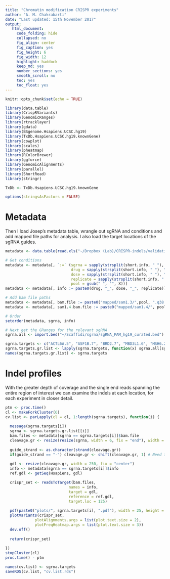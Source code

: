 ```yaml
---
title: "Chromatin modification CRISPR experiments"
author: "A. M. Chakrabarti"
date: "Last updated: 15th November 2017"
output:
   html_document:
     code_folding: hide
     collapsed: no
     fig_align: center
     fig_caption: yes
     fig_height: 6
     fig_width: 12
     highlight: haddock
     keep_md: yes
     number_sections: yes
     smooth_scroll: no
     toc: yes
     toc_float: yes
---
```


```r
knitr::opts_chunk$set(echo = TRUE)
```

```r
library(data.table)
library(CrispRVariants)
library(GenomicRanges)
library(rtracklayer)
library(gdata)
library(BSgenome.Hsapiens.UCSC.hg19)
library(TxDb.Hsapiens.UCSC.hg19.knownGene)
library(cowplot)
library(scales)
library(pheatmap)
library(RColorBrewer)
library(ggforce)
library(GenomicAlignments)
library(parallel)
library(ShortRead)
library(stringr)

TxDb <- TxDb.Hsapiens.UCSC.hg19.knownGene

options(stringsAsFactors = FALSE)
```

# Metadata

Then I load Josep's metadata table, wrangle out sgRNA and conditions and add mapped file paths for analysis. I also load the target locations of the sgRNA guides.

```r
metadata <- data.table(read.xls("~/Dropbox (Lab)/CRISPR-indels/validation/metadata/Samples ID.xlsx", sheet = 2))

# Get conditions
metadata <- metadata[, `:=` (sgrna = sapply(strsplit(short.info, " "), "[", 3),
                             drug = sapply(strsplit(short.info, " "), "[", 1),
                             dose = sapply(strsplit(short.info, " "), "[", 2),
                             replicate = sapply(strsplit(short.info, " "), "[", 4),
                             pool = gsub(" ", "", X))]
metadata <- metadata[, info := paste0(drug, "_", dose, "_", replicate)]

# Add bam file paths
metadata <- metadata[, bam.file := paste0("mapped/sam1.3/",pool, ".q38.bam")]
metadata <- metadata[, sam1.4.bam.file := paste0("mapped/sam1.4/", pool, ".q38.bam")]

# Order
setorder(metadata, sgrna, info)

# Next get the GRanges for the relevant sgRNA
sgrna.all <- import.bed("~/Scaffidi/sgrna/sgRNA_PAM_hg19_curated.bed")

sgrna.targets <- c("ACTL6A.5", "ASF1B.7", "BRD2.7", "MBD3L1.6", "MSH6.2", "SMARCD2.1")
sgrna.targets.gr.list <- lapply(sgrna.targets, function(x) sgrna.all[sgrna.all$name == x])
names(sgrna.targets.gr.list) <- sgrna.targets
```

# Indel profiles

With the greater depth of coverage and the single end reads spanning the entire region of interest we can examine the indels at each location, for each experiment in closer detail.

```r
ptm <- proc.time()
cl <- makeForkCluster(6)
cv.list <- parLapply(cl = cl, 1:length(sgrna.targets), function(i) {
  
  message(sgrna.targets[i])
  sgrna <- sgrna.targets.gr.list[[i]]
  bam.files <- metadata[sgrna == sgrna.targets[i]]$bam.file
  cleavage.gr <- resize(resize(sgrna, width = 6, fix = "end"), width = 1, fix = "start")
  
  guide_strand <- as.character(strand(cleavage.gr))
  if(guide_strand == "-") cleavage.gr <- shift(cleavage.gr, 1) # Need to correct positioning for CrispRVariants
  
  gdl <- resize(cleavage.gr, width = 250, fix = "center")
  info <- metadata[sgrna == sgrna.targets[i]]$info
  ref.gdl <- getSeq(Hsapiens, gdl)

  crispr_set <- readsToTarget(bam.files,
                            names = info,
                            target = gdl, 
                            reference = ref.gdl, 
                            target.loc = 125)
  
  pdf(paste0("plots/", sgrna.targets[i], ".pdf"), width = 25, height = 15)
  plotVariants(crispr_set,
             plotAlignments.args = list(plot.text.size = 2),
             plotFreqHeatmap.args = list(plot.text.size = 3))
  dev.off()
  
  return(crispr_set)
  
})
stopCluster(cl)
proc.time() - ptm

names(cv.list) <- sgrna.targets
saveRDS(cv.list, "cv.list.rds")
```